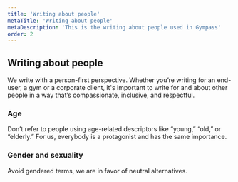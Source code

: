 ```yaml
---
title: 'Writing about people'
metaTitle: 'Writing about people'
metaDescription: 'This is the writing about people used in Gympass'
order: 2
---
```


## Writing about people

We write with a person-first perspective. Whether you’re writing for an
end-user, a gym or a corporate client, it's important to write for and about
other people in a way that’s compassionate, inclusive, and respectful.

### Age

Don’t refer to people using age-related descriptors like “young,” “old,” or
“elderly.” For us, everybody is a protagonist and has the same importance.

### Gender and sexuality

Avoid gendered terms, we are in favor of neutral alternatives.
